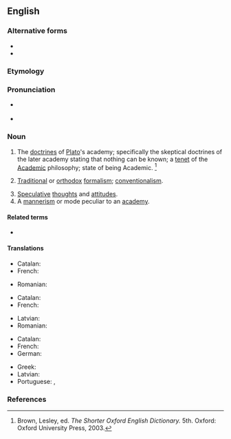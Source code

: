 {{also|Academicism}}
==English==

===Alternative forms===
* {{l|en|Academicism}}
* {{l|en|academism}}

===Etymology===
{{suffix|academic|ism|lang=en}}

===Pronunciation===
* {{a|RP}} {{IPA|/ˌæk.əˈdɛm.əˌsɪz.m̩/|lang=en}}
* {{a|US}} {{IPA|/ˌæk.əˈdɛm.əˌsɪz.m̩/|lang=en}}

===Noun===
{{en-noun|~}}

# {{lb|en|classical studies|sometimes|capitalized}} The [[doctrines]] of [[Plato]]'s academy; specifically the skeptical doctrines of the later academy stating that nothing can be known; a [[tenet]] of the [[academic|Academic]] philosophy; state of being Academic. {{defdate|First attested in the early 17th century.}}<ref name=SOED>Brown, Lesley, ed. ''The Shorter Oxford English Dictionary.'' 5th. Oxford: Oxford University Press, 2003.</ref>
# {{lb|en|art|literature}} [[traditional|Traditional]] or [[orthodox]] [[formalism]]; [[conventionalism]].
# [[speculative|Speculative]] [[thought]]s and [[attitude]]s.
# A [[mannerism]] or mode peculiar to an [[academy]].

====Related terms====
* {{l|en|academicist}}

====Translations====
{{trans-top|A tenet of the Academic philosophy.}}
* Catalan: {{t|ca|academicisme|m}}
* French: {{t+|fr|académisme|m}}
{{trans-mid}}
* Romanian: {{t+|ro|academism|n}}
{{trans-bottom}}

{{trans-top|A mannerism or mode peculiar to an academy.}}
* Catalan: {{t|ca|academicisme|m}}
* French: {{t+|fr|académisme|m}}
{{trans-mid}}
* Latvian: {{t|lv|akadēmisms|m}}
* Romanian: {{t+|ro|academism|n}}
{{trans-bottom}}

{{trans-top|art: traditional or orthodox formalism.}}
* Catalan: {{t|ca|academicisme|m}}
* French: {{t+|fr|académisme|m}}
* German: {{t|de|Akademismus|m}}
{{trans-mid}}
* Greek: {{t|el|ακαδημαϊσμός}}
* Latvian: {{t|lv|akadēmisms|m}}
* Portuguese: {{t|pt|academismo|m}}, {{t|pt|academicismo|m}}
{{trans-bottom}}

===References===
<references/>